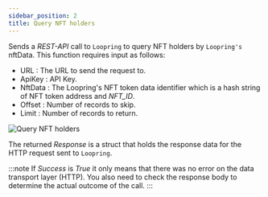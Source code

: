 ```yaml
---
sidebar_position: 2
title: Query NFT holders
---
```


Sends a *REST-API* call to `Loopring` to query NFT holders by `Loopring's` nftData. This function requires input as follows:

* URL <Step text="1"/> : The URL to send the request to.
* ApiKey <Step text="2"/> : API Key.
* NftData <Step text="3"/> : The Loopring's NFT token data identifier which is a hash string of NFT token address and *NFT_ID*.
* Offset <Step text="4"/> : Number of records to skip.
* Limit <Step text="5"/> : Number of records to return.

![Query NFT holders](_static/img/query-nft-holders.png)

The returned *Response* <Step text="6"/> is a struct that holds the response data for the HTTP request sent to `Loopring`.

:::note
If *Success* is *True* it only means that there was no error on the data transport layer (HTTP).
You also need to check the response body to determine the actual outcome of the call.
:::

